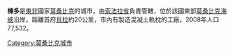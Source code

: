 {{Infobox settlement
|official_name          = 棟多
|other_name             = 
|native_name            = 
|nickname               = 
|motto                  = 
|image_skyline          = 
|imagesize              = 
|image_caption          = 
|image_flag             = 
|flag_size              = 
|image_seal             = 
|seal_size              = 
|image_shield           = 
|shield_size            =
|image_blank_emblem              =
|blank_emblem_size          =
|image_map              = 
|mapsize                = 
|map_caption            = 
|pushpin_map            = Mozambique
|pushpin_label_position = 
|pushpin_mapsize        =300
|coordinates_region     = MZ
|subdivision_type       = 國家
|subdivision_name       = {{MOZ}}
|subdivision_type1      = 省
|subdivision_name1      = [[索法拉省|索法拉省]]
|subdivision_type2      = 
|subdivision_name2      = 
|government_type        =
|leader_title           = 
|leader_name            = 
|leader_title1          =  <!-- for places with, say, both a mayor and a city manager -->
|leader_name1           =
|established_title      =  
|established_date       =  
|established_title2     =  <!-- Incorporated (town) -->
|established_date2      = 
|established_title3     =  
|established_date3      = 
|area_magnitude         = 
|unit_pref              = <!--Enter: Imperial, if Imperial (metric) is desired-->
|area_footnotes         = 
|area_total_km2             = 
|area_land_km2              = 
|area_water_km2             = 
|area_total_sq_mi        = 
|area_land_sq_mi         = 
|area_water_sq_mi        = 
|area_water_percent     = 
|area_urban_km2             = 
|area_urban_sq_mi        = 
|area_metro_km2             = 
|area_metro_sq_mi        = 
|population_as_of       = 2008
|population_footnotes   =
|population_note        = 
|settlement_type        = <!--For Town or Village (Leave blank for the default City)-->
|population_total       = 77 532
|population_density_km2     = 
|population_density_sq_mi = 
|population_metro       =
|population_density_metro_km2 =
|population_density_metro_sq_mi =
|population_urban       = 
|population_density_urban_km2 =
|population_density_urban_mi2 =
|timezone               = 
|utc_offset             = 
|timezone_DST           = 
|utc_offset_DST         = 
|latd= 19|latm= 37|lats= |latNS=S
|longd=34 |longm=45|longs= |longEW=E
|elevation_footnotes    =  <!--for references: use <ref> </ref> tags-->
|elevation_m              = 
|elevation_ft           = 
|postal_code_type       =  <!-- enter ZIP code, Postcode, Post code, Postal code... -->
|postal_code            =
|area_code              = 
|website                = 
|footnotes              = 
}}

'''棟多'''是[[東非|東非]]國家[[莫桑比克|莫桑比克]]的城市，由[[索法拉省|索法拉省]]負責管轄，位於該國東部[[莫桑比克海峽|莫桑比克海峽]]沿岸，距離首府[[貝拉|貝拉]]約20公里，市內有製造混凝土軌枕的工廠，2008年人口77,532。

{{coord|19|37|S|34|45|E|region:MZ_type:city|display=title}}

[[Category:莫桑比克城市|Category:莫桑比克城市]]
